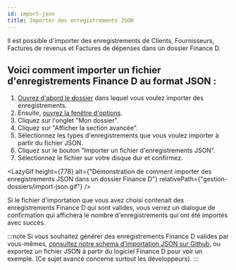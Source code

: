 ```yaml
---
id: import-json
title: Importer des enregistrements JSON
---
```



Il est possible d'importer des enregistrements de Clients, Fournisseurs, Factures de revenus et Factures de dépenses
dans un dossier Finance&nbsp;D.

## Voici comment importer un fichier d'enregistrements Finance&nbsp;D au format JSON&nbsp;:

1. [Ouvrez d'abord le dossier](/docs/bases/ouvrir-dossier) dans lequel vous voulez importer des enregistrements.
2. Ensuite, [ouvrez la fenêtre d'options](/docs/navigation/fenetre-options-preferences-parametres).
3. Cliquez sur l'onglet "Mon dossier".
4. Cliquez sur "Afficher la section avancée".
5. Sélectionnez les types d'enregistrements que vous voulez importer à partir du fichier JSON.
6. Cliquez sur le bouton "Importer un fichier d'enregistrements JSON".
7. Sélectionnez le fichier sur votre disque dur et confirmez.

<LazyGif
  height={778}
  alt={"Démonstration de comment importer des enregistrements JSON dans un dossier Finance D"}
  relativePath={"gestion-dossiers/import-json.gif"}
/>

Si le fichier d'importation que vous avez choisi contenait
des enregistrements Finance D qui sont valides,
vous verrez un dialogue de confirmation qui affichera le nombre
d'enregistrements qui ont été importés avec succès.

:::note
Si vous souhaitez générer des enregistrements Finance D valides par vous-mêmes,
[consultez notre schema d'importation JSON sur Github](https://github.com/alex-drocks/finance-d-electron-app-json-schemas),
ou exportez un fichier JSON à partir du logiciel Finance D pour voir un exemple.
(Ce sujet avancé concerne surtout les développeurs).
:::

<br/>
<br/>
